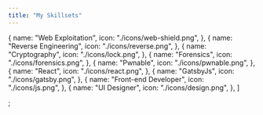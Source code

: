 ```yaml
---
title: "My Skillsets"
---
```


  {
    name: "Web Exploitation",
    icon: "./icons/web-shield.png",
  },
  {
    name: "Reverse Engineering",
    icon: "./icons/reverse.png",
  },
  {
    name: "Cryptography",
    icon: "./icons/lock.png",
  },
  {
    name: "Forensics",
    icon: "./icons/forensics.png",
  },
  {
    name: "Pwnable",
    icon: "./icons/pwnable.png",
  },
  {
    name: "React",
    icon: "./icons/react.png",
  },
  {
    name: "GatsbyJs",
    icon: "./icons/gatsby.png",
  },
  {
    name: "Front-end Developer",
    icon: "./icons/js.png",
  },
  {
    name: "UI Designer",
    icon: "./icons/design.png",
  },
]

;
